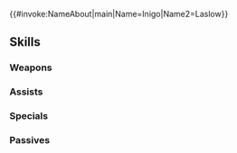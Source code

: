 {{#invoke:NameAbout|main|Name=Inigo|Name2=Laslow}}{{HeroPage Tabs}}
{{Hero Infobox
|Name=Inigo
|Title=Flower Picker
|WeaponType=Red Sword
|MoveType=Infantry
|Origin=Fire Emblem Awakening
|Gender=Male
|actorEN=Mick Wingert
|actorJP=木島隆一
|artist=ワダサチコ
|randomStartTime=2024-01-07T07:00:00Z
|additionDate=December 6, 2023
|releaseDate=December 7, 2023
|poolDate=December 25, 2023
|poolRarities=3,4
|cv1=10
|cv2=6900300
|TagID=アズール
|InternalID=1032
|Properties=
|description=Olivia's son. Blessed with a natural talent for dance and a flair for philandering, but is shy by nature. Appears in Fire Emblem Awakening.
}}
{{Stats Page
|Lv1HP=18|Lv1ATK=9|Lv1SPD=15|Lv1DEF=8|Lv1RES=6
|GRHP=50|GRATK=80|GRSPD=70|GRDEF=60|GRRES=55
}}
==Skills==
===Weapons===
{{Weapons Table
|weapon1=Iron Sword
|weapon1Default=1
|weapon1Unlock=1
|weapon2=Steel Sword
|weapon2Default=2
|weapon2Unlock=2
|weapon3=Null Blade
|weapon3Default=4
|weapon3Unlock=3
|weapon4=Null Blade+
|weapon4Default=5
|weapon4Unlock=5
}}
===Assists===
{{Assists Table}}
===Specials===
{{Specials Table
|special1=New Moon
|special1Default=4
|special1Unlock=3
|special2=Moonbow
|special2Unlock=4
}}
===Passives===
{{Passives Table
|passiveA1=Atk/Spd Form 1
|passiveA2=Atk/Spd Form 2
|passiveA3=Atk/Spd Form 3
|passiveA1Unlock=1
|passiveA2Unlock=2
|passiveA3Unlock=4
|passiveB1=Wrath 1
|passiveB2=Wrath 2
|passiveB3=Wrath 3
|passiveB1Unlock=3
|passiveB2Unlock=4
|passiveB3Unlock=5
}}
{{Heroes Navbox}}